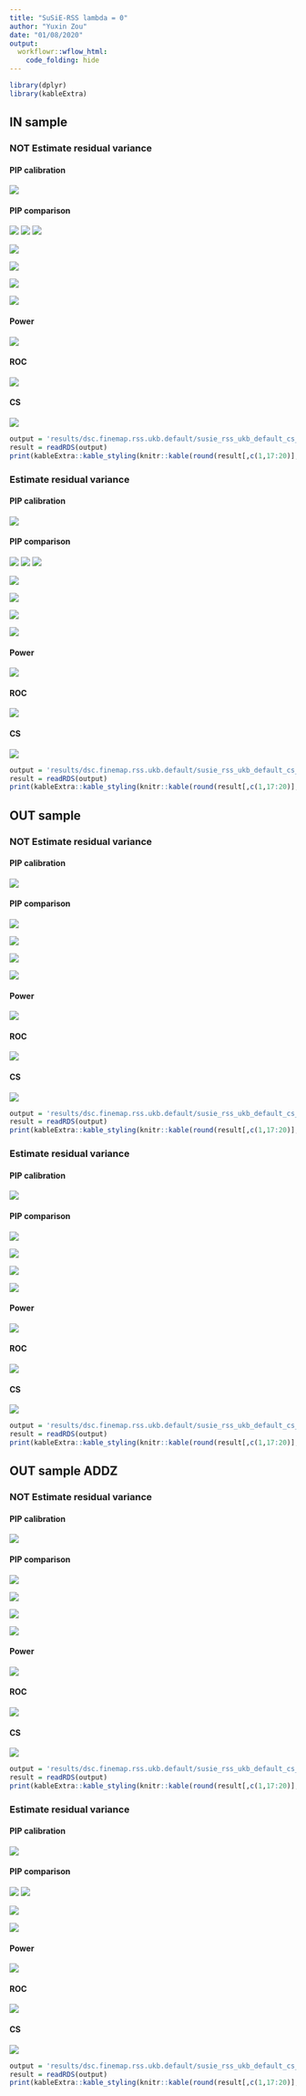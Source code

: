 ```yaml
---
title: "SuSiE-RSS lambda = 0"
author: "Yuxin Zou"
date: "01/08/2020"
output:
  workflowr::wflow_html:
    code_folding: hide
---
```


```r
library(dplyr)
library(kableExtra)
```

## IN sample

### NOT Estimate residual variance

#### PIP calibration

![](assets/dsc.finemap.rss.ukb.default/susie_rss_ukb_default_pip_calibration/susie_rss_ukb_default_pip_AZFALSE_ldin_sample_ERFALSE_lamb0_pipcali.png)

#### PIP comparison

![](assets/dsc.finemap.rss.ukb.default/susie_rss_ukb_default_pip_comparison/susie_rss_ukb_default_pip_AZFALSE_ldin_sample_ERFALSE_lamb0_rssVSsusie.png)
![](assets/dsc.finemap.rss.ukb.default/susie_rss_ukb_default_pip_comparison/susie_rss_ukb_default_pip_AZFALSE_ldin_sample_ERFALSE_lamb0_rssVScaviar.png)
![](assets/dsc.finemap.rss.ukb.default/susie_rss_ukb_default_pip_comparison/susie_rss_ukb_default_pip_AZFALSE_ldin_sample_ERFALSE_lamb0_rssVSfinemap.png)

![](assets/dsc.finemap.rss.ukb.default/susie_rss_ukb_default_pip_comparison/susie_rss_ukb_default_pip_AZFALSE_ldin_sample_ERFALSE_lamb0_rssVSfinemapv3.png)

![](assets/dsc.finemap.rss.ukb.default/susie_rss_ukb_default_pip_comparison/susie_rss_ukb_default_pip_AZFALSE_ldin_sample_ERFALSE_lamb0_susieVScaviar.png)

![](assets/dsc.finemap.rss.ukb.default/susie_rss_ukb_default_pip_comparison/susie_rss_ukb_default_pip_AZFALSE_ldin_sample_ERFALSE_lamb0_susieVSfinemap.png)

![](assets/dsc.finemap.rss.ukb.default/susie_rss_ukb_default_pip_comparison/susie_rss_ukb_default_pip_AZFALSE_ldin_sample_ERFALSE_lamb0_susieVSfinemapv3.png)

#### Power

![](assets/dsc.finemap.rss.ukb.default/susie_rss_ukb_default_roc/susie_rss_ukb_default_pip_AZFALSE_ldin_sample_ERFALSE_lamb0_roc_all_power_combine.png)

#### ROC

![](assets/dsc.finemap.rss.ukb.default/susie_rss_ukb_default_roc/susie_rss_ukb_default_pip_AZFALSE_ldin_sample_ERFALSE_lamb0_roc_all_roc_combine.png)

#### CS

![](assets/dsc.finemap.rss.ukb.default/susie_rss_ukb_default_cs_compare/susie_rss_ukb_default_pip_AZFALSE_ldin_sample_ERFALSE_lamb0_cs_plots.png)

```r
output = 'results/dsc.finemap.rss.ukb.default/susie_rss_ukb_default_cs_compare/susie_rss_ukb_default_pip_AZFALSE_ldin_sample_ERFALSE_lamb0_cs.rds'
result = readRDS(output)
print(kableExtra::kable_styling(knitr::kable(round(result[,c(1,17:20)],4))))
```

### Estimate residual variance

#### PIP calibration

![](assets/dsc.finemap.rss.ukb.default/susie_rss_ukb_default_pip_calibration/susie_rss_ukb_default_pip_AZFALSE_ldin_sample_ERTRUE_lamb0_pipcali.png)

#### PIP comparison

![](assets/dsc.finemap.rss.ukb.default/susie_rss_ukb_default_pip_comparison/susie_rss_ukb_default_pip_AZFALSE_ldin_sample_ERTRUE_lamb0_rssVSsusie.png)
![](assets/dsc.finemap.rss.ukb.default/susie_rss_ukb_default_pip_comparison/susie_rss_ukb_default_pip_AZFALSE_ldin_sample_ERTRUE_lamb0_rssVScaviar.png)
![](assets/dsc.finemap.rss.ukb.default/susie_rss_ukb_default_pip_comparison/susie_rss_ukb_default_pip_AZFALSE_ldin_sample_ERTRUE_lamb0_rssVSfinemap.png)

![](assets/dsc.finemap.rss.ukb.default/susie_rss_ukb_default_pip_comparison/susie_rss_ukb_default_pip_AZFALSE_ldin_sample_ERTRUE_lamb0_rssVSfinemapv3.png)

![](assets/dsc.finemap.rss.ukb.default/susie_rss_ukb_default_pip_comparison/susie_rss_ukb_default_pip_AZFALSE_ldin_sample_ERTRUE_lamb0_susieVScaviar.png)

![](assets/dsc.finemap.rss.ukb.default/susie_rss_ukb_default_pip_comparison/susie_rss_ukb_default_pip_AZFALSE_ldin_sample_ERTRUE_lamb0_susieVSfinemap.png)

![](assets/dsc.finemap.rss.ukb.default/susie_rss_ukb_default_pip_comparison/susie_rss_ukb_default_pip_AZFALSE_ldin_sample_ERTRUE_lamb0_susieVSfinemapv3.png)

#### Power

![](assets/dsc.finemap.rss.ukb.default/susie_rss_ukb_default_roc/susie_rss_ukb_default_pip_AZFALSE_ldin_sample_ERTRUE_lamb0_roc_all_power_combine.png)

#### ROC

![](assets/dsc.finemap.rss.ukb.default/susie_rss_ukb_default_roc/susie_rss_ukb_default_pip_AZFALSE_ldin_sample_ERTRUE_lamb0_roc_all_roc_combine.png)

#### CS

![](assets/dsc.finemap.rss.ukb.default/susie_rss_ukb_default_cs_compare/susie_rss_ukb_default_pip_AZFALSE_ldin_sample_ERTRUE_lamb0_cs_plots.png)

```r
output = 'results/dsc.finemap.rss.ukb.default/susie_rss_ukb_default_cs_compare/susie_rss_ukb_default_pip_AZFALSE_ldin_sample_ERTRUE_lamb0_cs.rds'
result = readRDS(output)
print(kableExtra::kable_styling(knitr::kable(round(result[,c(1,17:20)],4))))
```

## OUT sample

### NOT Estimate residual variance

#### PIP calibration

![](assets/dsc.finemap.rss.ukb.default/susie_rss_ukb_default_pip_calibration/susie_rss_ukb_default_pip_AZFALSE_ldref_sample_ERFALSE_lamb0_pipcali.png)

#### PIP comparison

![](assets/dsc.finemap.rss.ukb.default/susie_rss_ukb_default_pip_comparison/susie_rss_ukb_default_pip_AZFALSE_ldref_sample_ERFALSE_lamb0_rssVSsusie.png)

![](assets/dsc.finemap.rss.ukb.default/susie_rss_ukb_default_pip_comparison/susie_rss_ukb_default_pip_AZFALSE_ldref_sample_ERFALSE_lamb0_rssVScaviar.png)

![](assets/dsc.finemap.rss.ukb.default/susie_rss_ukb_default_pip_comparison/susie_rss_ukb_default_pip_AZFALSE_ldref_sample_ERFALSE_lamb0_rssVSfinemap.png)

![](assets/dsc.finemap.rss.ukb.default/susie_rss_ukb_default_pip_comparison/susie_rss_ukb_default_pip_AZFALSE_ldref_sample_ERFALSE_lamb0_rssVSfinemapv3.png)

#### Power

![](assets/dsc.finemap.rss.ukb.default/susie_rss_ukb_default_roc/susie_rss_ukb_default_pip_AZFALSE_ldref_sample_ERFALSE_lamb0_roc_all_power_combine.png)

#### ROC

![](assets/dsc.finemap.rss.ukb.default/susie_rss_ukb_default_roc/susie_rss_ukb_default_pip_AZFALSE_ldref_sample_ERFALSE_lamb0_roc_all_roc_combine.png)

#### CS

![](assets/dsc.finemap.rss.ukb.default/susie_rss_ukb_default_cs_compare/susie_rss_ukb_default_pip_AZFALSE_ldref_sample_ERFALSE_lamb0_cs_plots.png)

```r
output = 'results/dsc.finemap.rss.ukb.default/susie_rss_ukb_default_cs_compare/susie_rss_ukb_default_pip_AZFALSE_ldref_sample_ERFALSE_lamb0_cs.rds'
result = readRDS(output)
print(kableExtra::kable_styling(knitr::kable(round(result[,c(1,17:20)],4))))
```

### Estimate residual variance

#### PIP calibration

![](assets/dsc.finemap.rss.ukb.default/susie_rss_ukb_default_pip_calibration/susie_rss_ukb_default_pip_AZFALSE_ldref_sample_ERTRUE_lamb0_pipcali.png)

#### PIP comparison

![](assets/dsc.finemap.rss.ukb.default/susie_rss_ukb_default_pip_comparison/susie_rss_ukb_default_pip_AZFALSE_ldref_sample_ERTRUE_lamb0_rssVSsusie.png)

![](assets/dsc.finemap.rss.ukb.default/susie_rss_ukb_default_pip_comparison/susie_rss_ukb_default_pip_AZFALSE_ldref_sample_ERTRUE_lamb0_rssVScaviar.png)

![](assets/dsc.finemap.rss.ukb.default/susie_rss_ukb_default_pip_comparison/susie_rss_ukb_default_pip_AZFALSE_ldref_sample_ERTRUE_lamb0_rssVSfinemap.png)

![](assets/dsc.finemap.rss.ukb.default/susie_rss_ukb_default_pip_comparison/susie_rss_ukb_default_pip_AZFALSE_ldref_sample_ERTRUE_lamb0_rssVSfinemapv3.png)

#### Power

![](assets/dsc.finemap.rss.ukb.default/susie_rss_ukb_default_roc/susie_rss_ukb_default_pip_AZFALSE_ldref_sample_ERTRUE_lamb0_roc_all_power_combine.png)

#### ROC

![](assets/dsc.finemap.rss.ukb.default/susie_rss_ukb_default_roc/susie_rss_ukb_default_pip_AZFALSE_ldref_sample_ERTRUE_lamb0_roc_all_roc_combine.png)

#### CS

![](assets/dsc.finemap.rss.ukb.default/susie_rss_ukb_default_cs_compare/susie_rss_ukb_default_pip_AZFALSE_ldref_sample_ERTRUE_lamb0_cs_plots.png)

```r
output = 'results/dsc.finemap.rss.ukb.default/susie_rss_ukb_default_cs_compare/susie_rss_ukb_default_pip_AZFALSE_ldref_sample_ERTRUE_lamb0_cs.rds'
result = readRDS(output)
print(kableExtra::kable_styling(knitr::kable(round(result[,c(1,17:20)],4))))
```

## OUT sample ADDZ

### NOT Estimate residual variance

#### PIP calibration

![](assets/dsc.finemap.rss.ukb.default/susie_rss_ukb_default_pip_calibration/susie_rss_ukb_default_pip_AZTRUE_ldref_sample_ERFALSE_lamb0_pipcali.png)

#### PIP comparison

![](assets/dsc.finemap.rss.ukb.default/susie_rss_ukb_default_pip_comparison/susie_rss_ukb_default_pip_AZTRUE_ldref_sample_ERFALSE_lamb0_rssVSsusie.png)

![](assets/dsc.finemap.rss.ukb.default/susie_rss_ukb_default_pip_comparison/susie_rss_ukb_default_pip_AZTRUE_ldref_sample_ERFALSE_lamb0_rssVScaviar.png)

![](assets/dsc.finemap.rss.ukb.default/susie_rss_ukb_default_pip_comparison/susie_rss_ukb_default_pip_AZTRUE_ldref_sample_ERFALSE_lamb0_rssVSfinemap.png)

![](assets/dsc.finemap.rss.ukb.default/susie_rss_ukb_default_pip_comparison/susie_rss_ukb_default_pip_AZTRUE_ldref_sample_ERFALSE_lamb0_rssVSfinemapv3.png)

#### Power

![](assets/dsc.finemap.rss.ukb.default/susie_rss_ukb_default_roc/susie_rss_ukb_default_pip_AZTRUE_ldref_sample_ERFALSE_lamb0_roc_all_power_combine.png)

#### ROC

![](assets/dsc.finemap.rss.ukb.default/susie_rss_ukb_default_roc/susie_rss_ukb_default_pip_AZTRUE_ldref_sample_ERFALSE_lamb0_roc_all_roc_combine.png)

#### CS

![](assets/dsc.finemap.rss.ukb.default/susie_rss_ukb_default_cs_compare/susie_rss_ukb_default_pip_AZTRUE_ldref_sample_ERFALSE_lamb0_cs_plots.png)

```r
output = 'results/dsc.finemap.rss.ukb.default/susie_rss_ukb_default_cs_compare/susie_rss_ukb_default_pip_AZTRUE_ldref_sample_ERFALSE_lamb0_cs.rds'
result = readRDS(output)
print(kableExtra::kable_styling(knitr::kable(round(result[,c(1,17:20)],4))))
```

### Estimate residual variance

#### PIP calibration

![](assets/dsc.finemap.rss.ukb.default/susie_rss_ukb_default_pip_calibration/susie_rss_ukb_default_pip_AZTRUE_ldref_sample_ERTRUE_lamb0_pipcali.png)

#### PIP comparison

![](assets/dsc.finemap.rss.ukb.default/susie_rss_ukb_default_pip_comparison/susie_rss_ukb_default_pip_AZTRUE_ldref_sample_ERTRUE_lamb0_rssVSsusie.png)
![](assets/dsc.finemap.rss.ukb.default/susie_rss_ukb_default_pip_comparison/susie_rss_ukb_default_pip_AZTRUE_ldref_sample_ERTRUE_lamb0_rssVScaviar.png)

![](assets/dsc.finemap.rss.ukb.default/susie_rss_ukb_default_pip_comparison/susie_rss_ukb_default_pip_AZTRUE_ldref_sample_ERTRUE_lamb0_rssVSfinemap.png)

![](assets/dsc.finemap.rss.ukb.default/susie_rss_ukb_default_pip_comparison/susie_rss_ukb_default_pip_AZTRUE_ldref_sample_ERTRUE_lamb0_rssVSfinemapv3.png)

#### Power

![](assets/dsc.finemap.rss.ukb.default/susie_rss_ukb_default_roc/susie_rss_ukb_default_pip_AZTRUE_ldref_sample_ERTRUE_lamb0_roc_all_power_combine.png)

#### ROC

![](assets/dsc.finemap.rss.ukb.default/susie_rss_ukb_default_roc/susie_rss_ukb_default_pip_AZTRUE_ldref_sample_ERTRUE_lamb0_roc_all_roc_combine.png)

#### CS

![](assets/dsc.finemap.rss.ukb.default/susie_rss_ukb_default_cs_compare/susie_rss_ukb_default_pip_AZTRUE_ldref_sample_ERTRUE_lamb0_cs_plots.png)

```r
output = 'results/dsc.finemap.rss.ukb.default/susie_rss_ukb_default_cs_compare/susie_rss_ukb_default_pip_AZTRUE_ldref_sample_ERTRUE_lamb0_cs.rds'
result = readRDS(output)
print(kableExtra::kable_styling(knitr::kable(round(result[,c(1,17:20)],4))))
```
